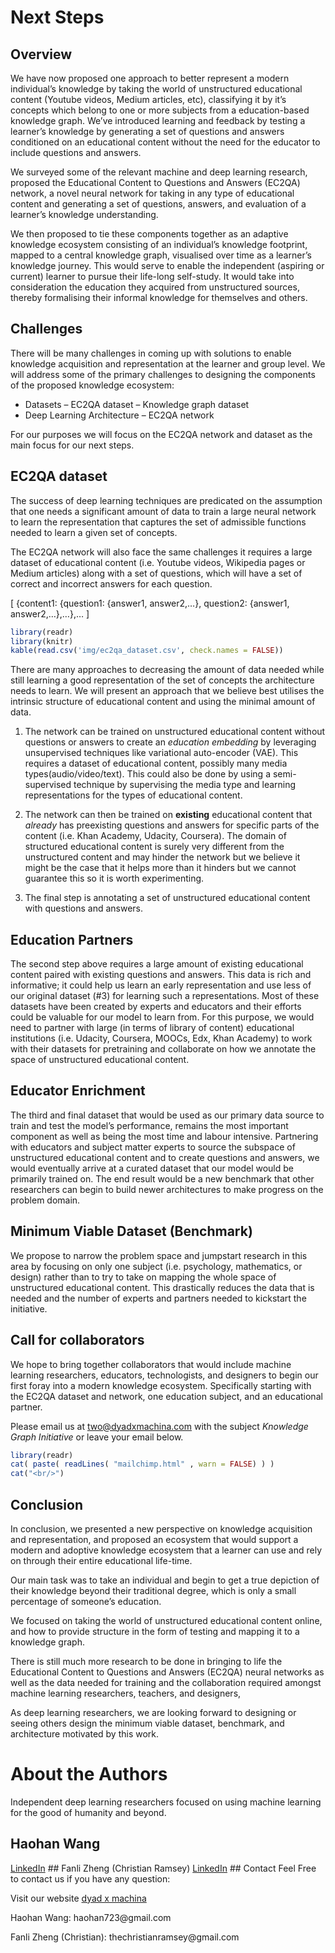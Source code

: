 
# Next Steps

## Overview
We have now proposed one approach to better represent a modern individual's knowledge by taking the world of unstructured educational content (Youtube videos, Medium articles, etc), classifying it by it's concepts which belong to one or more subjects from a education-based knowledge graph. We've introduced learning and feedback by testing a learner's knowledge by generating a set of questions and answers conditioned on an educational content without the need for the educator to include questions and answers. 

We surveyed some of the relevant machine and deep learning research, proposed the Educational Content to Questions and Answers (EC2QA) network, a novel neural network for taking in any type of educational content and generating a set of questions, answers, and evaluation of a learner's knowledge understanding.

We then proposed to tie these components together as an adaptive knowledge ecosystem consisting of an individual's knowledge footprint, mapped to a central knowledge graph, visualised over time as a learner's knowledge journey. This would serve to enable the independent (aspiring or current) learner to pursue their life-long self-study. It would take into consideration the education they acquired from unstructured sources, thereby formalising their informal knowledge for themselves and others.


## Challenges

There will be many challenges in coming up with solutions to enable knowledge acquisition and representation at the learner and group level. We will address some of the primary challenges to designing the components of the proposed knowledge ecosystem:                                                        

- Datasets
-- EC2QA dataset
-- Knowledge graph dataset
- Deep Learning Architecture
-- EC2QA network

For our purposes we will focus on the EC2QA network and dataset as the main focus for our next steps.

## EC2QA dataset
The success of deep learning techniques are predicated on the assumption that one needs a significant amount of data to train a large neural network to learn the representation that captures the set of admissible functions needed to learn a given set of concepts.

The EC2QA network will also face the same challenges it requires a large dataset of educational content (i.e. Youtube videos, Wikipedia pages or Medium articles) along with a set of questions,  which will have a set of correct and incorrect answers for each question.

\[
 \{content1: \{question1: \{answer1, answer2,...\},  question2: \{answer1, answer2,...\},...\},...
\]

```r
library(readr)
library(knitr)
kable(read.csv('img/ec2qa_dataset.csv', check.names = FALSE))

```

There are many approaches to decreasing the amount of data needed while still learning a good representation of the set of concepts the architecture needs to learn. We will present an approach that we believe best utilises the intrinsic structure of educational content and using the minimal amount of data.

1. The network can be trained on unstructured educational content without questions or answers to create an *education embedding* by leveraging unsupervised techniques like variational auto-encoder (VAE). This requires a dataset of educational content, possibly many media types(audio/video/text). This could also be done by using a semi-supervised technique by supervising the media type and learning representations for the types of educational content.


2. The network can then be trained on **existing** educational content that *already* has preexisting questions and answers for specific parts of the content (i.e. Khan Academy, Udacity, Coursera). The domain of structured educational content is surely very different from the unstructured content and may hinder the network but we believe it might be the case that it helps more than it hinders but we cannot guarantee this so it is worth experimenting.


3. The final step is annotating a set of unstructured educational content with questions and answers.


## Education Partners
The second step above requires a large amount of  existing educational content paired with existing questions and answers. This data is rich and informative; it could help us learn an early representation and use less of our original dataset (#3) for learning such a representations. Most of these datasets have been created by experts and educators and their efforts could be valuable for our model to learn from. For this purpose, we would need to partner with large (in terms of library of content) educational institutions (i.e. Udacity, Coursera, MOOCs, Edx, Khan Academy) to work with their datasets for pretraining and collaborate on how we annotate the space of unstructured educational content.

## Educator Enrichment
The third and final dataset that would be used as our primary data source to train and test the model's performance, remains the most important component as well as being the most time and labour intensive. Partnering with educators and subject matter experts to source the subspace of unstructured educational content and to create questions and answers, we would eventually arrive at a curated dataset that our model would be primarily trained on. The end result would be a new benchmark that other researchers can begin to build newer architectures to make progress on the problem domain. 

## Minimum Viable Dataset (Benchmark)
We propose to narrow the problem space and jumpstart research in this area by focusing on only one subject (i.e. psychology, mathematics, or design) rather than to try to take on mapping the whole space of unstructured educational content. This drastically reduces the data that is needed and the number of experts and partners needed to kickstart the initiative.


## Call for collaborators

We hope to bring together collaborators that would include machine learning researchers, educators, technologists, and designers to begin our first foray into a modern knowledge ecosystem. Specifically starting with the EC2QA dataset and network, one education subject, and an educational partner.

Please email us at [two@dyadxmachina.com](two@dyadxmachina.com) with the subject *Knowledge Graph Initiative* or leave your email below.

```r
library(readr)
cat( paste( readLines( "mailchimp.html" , warn = FALSE) ) )
cat("<br/>")
```

## Conclusion

In conclusion, we presented a new perspective on knowledge acquisition and representation, and proposed an ecosystem that would support a modern and adoptive knowledge ecosystem that a learner can use and rely on through their entire educational life-time.

Our main task was to take an individual and begin to get a true depiction of their knowledge beyond their traditional degree, which is only a small percentage of someone's education. 

We focused on taking the world of unstructured educational content online, and how to provide structure in the form of testing and mapping it to a knowledge graph.

There is still much more research to be done in bringing to life the Educational Content to Questions and Answers (EC2QA) neural networks as well as the data needed for training and the collaboration required amongst machine learning researchers, teachers, and designers,

As deep learning researchers, we are looking forward to designing or seeing others design the minimum viable dataset, benchmark, and architecture motivated by this work.

# About the Authors
Independent deep learning researchers focused on using machine learning for the good of humanity and beyond.

## Haohan Wang
[LinkedIn](https://www.linkedin.com/in/haohanw)
## Fanli Zheng (Christian Ramsey)
[LinkedIn](https://www.linkedin.com/in/christianramsey/)
## Contact
Feel Free to contact us if you have any question:


Visit our website [dyad x machina](dyadxmachina.com)

Haohan Wang: haohan723@gmail.com

Fanli Zheng (Christian): thechristianramsey@gmail.com
